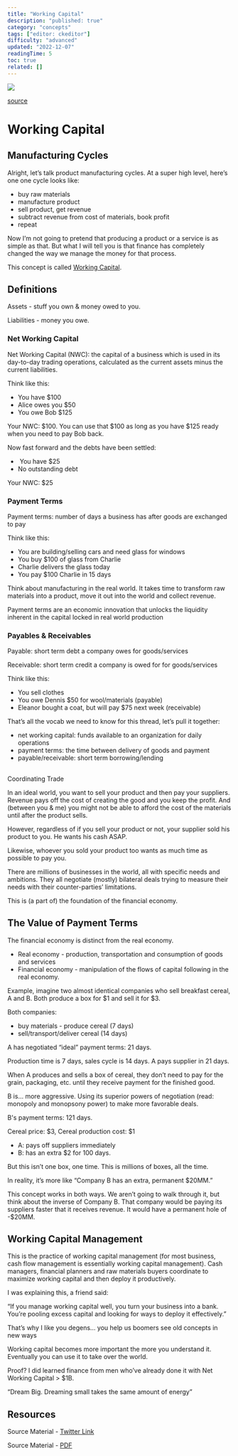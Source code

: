 ```yaml
---
title: "Working Capital"
description: "published: true"
category: "concepts"
tags: ["editor: ckeditor"]
difficulty: "advanced"
updated: "2022-12-07"
readingTime: 5
toc: true
related: []
---
```


![](/images/working-capital-banner.jpg)

[source](https://peakcorp.com/blog/growing-investments-equity-vs-cash-flow/)

# Working Capital

## Manufacturing Cycles

Alright, let’s talk product manufacturing cycles. At a super high level, here’s one one cycle looks like: 

*   buy raw materials 
*   manufacture product 
*   sell product, get revenue 
*   subtract revenue from cost of materials, book profit 
*   repeat

Now I’m not going to pretend that producing a product or a service is as simple as that. But what I will tell you is that finance has completely changed the way we manage the money for that process. 

This concept is called [Working Capital](https://en.wikipedia.org/wiki/Working_capital).

## Definitions

Assets - stuff you own & money owed to you.

Liabilities - money you owe.

### Net Working Capital

Net Working Capital (NWC): the capital of a business which is used in its day-to-day trading operations, calculated as the current assets minus the current liabilities. 

Think like this: 

*   You have $100 
*   Alice owes you $50 
*   You owe Bob $125 

Your NWC: $100. You can use that $100 as long as you have $125 ready when you need to pay Bob back. 

Now fast forward and the debts have been settled:

*    You have $25 
*   No outstanding debt 

Your NWC: $25

### Payment Terms

Payment terms: number of days a business has after goods are exchanged to pay 

Think like this: 

*   You are building/selling cars and need glass for windows 
*   You buy $100 of glass from Charlie 
*   Charlie delivers the glass today 
*   You pay $100 Charlie in 15 days

Think about manufacturing in the real world. It takes time to transform raw materials into a product, move it out into the world and collect revenue.

Payment terms are an economic innovation that unlocks the liquidity inherent in the capital locked in real world production

### Payables & Receivables

Payable: short term debt a company owes for goods/services 

Receivable: short term credit a company is owed for for goods/services 

Think like this: 

*   You sell clothes 
*   You owe Dennis $50 for wool/materials (payable) 
*   Eleanor bought a coat, but will pay $75 next week (receivable)

  
That’s all the vocab we need to know for this thread, let’s pull it together:

*   net working capital: funds available to an organization for daily operations 
*   payment terms: the time between delivery of goods and payment 
*   payable/receivable: short term borrowing/lending

##   
Coordinating Trade

In an ideal world, you want to sell your product and then pay your suppliers. Revenue pays off the cost of creating the good and you keep the profit. And (between you & me) you might not be able to afford the cost of the materials until after the product sells. 

However, regardless of if you sell your product or not, your supplier sold his product to you. He wants his cash ASAP. 

Likewise, whoever you sold your product too wants as much time as possible to pay you. 

There are millions of businesses in the world, all with specific needs and ambitions. They all negotiate (mostly) bilateral deals trying to measure their needs with their counter-parties’ limitations. 

This is (a part of) the foundation of the financial economy. 

## The Value of Payment Terms

The financial economy is distinct from the real economy. 

*   Real economy - production, transportation and consumption of goods and services 
*   Financial economy - manipulation of the flows of capital following in the real economy. 

Example, imagine two almost identical companies who sell breakfast cereal, A and B. Both produce a box for $1 and sell it for $3. 

Both companies: 

*   buy materials - produce cereal (7 days) 
*   sell/transport/deliver cereal (14 days) 

A has negotiated “ideal” payment terms: 21 days. 

Production time is 7 days, sales cycle is 14 days. A pays supplier in 21 days. 

When A produces and sells a box of cereal, they don’t need to pay for the grain, packaging, etc. until they receive payment for the finished good. 

B is… more aggressive. Using its superior powers of negotiation (read: monopoly and monopsony power) to make more favorable deals.

B's payment terms: 121 days.

Cereal price: $3, Cereal production cost: $1

*   A: pays off suppliers immediately
*   B: has an extra $2 for 100 days. 

But this isn’t one box, one time. This is millions of boxes, all the time. 

In reality, it’s more like “Company B has an extra, permanent $20MM.”

This concept works in both ways. We aren’t going to walk through it, but think about the inverse of Company B. That company would be paying its suppliers faster that it receives revenue. It would have a permanent hole of -$20MM.

## Working Capital Management

This is the practice of working capital management (for most business, cash flow management is essentially working capital management). Cash managers, financial planners and raw materials buyers coordinate to maximize working capital and then deploy it productively.

I was explaining this, a friend said: 

“If you manage working capital well, you turn your business into a bank. You’re pooling excess capital and looking for ways to deploy it effectively.” 

That’s why I like you degens… you help us boomers see old concepts in new ways

Working capital becomes more important the more you understand it. Eventually you can use it to take over the world.

Proof? I did learned finance from men who’ve already done it with Net Working Capital > $1B.

“Dream Big. Dreaming small takes the same amount of energy”

## Resources

Source Material - [Twitter Link](https://twitter.com/SalomonCrypto/status/1536367793603366913)

Source Material - [PDF](/twitter-pdf-2022-06-13_working_capital.pdf)
